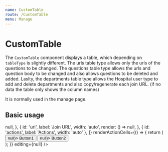 ```yaml
---
name: CustomTable
route: /CustomTable
menu: Manage
---
```



# CustomTable

The `CustomTable` component displays a table, which depending on `tableType` is slightly different. The urls table type allows only the urls of the
questions to be changed. The questions table type allows the urls and question body to be changed and also allows questions to be deleted and
added. Laslty, the departments table type allows the Hospital user type to add and delete departments and also copy/regenerate each join URL.
(if no data the table only shows the column names)

<Props of={CustomTable} />

It is normally used in the manage page.

## Basic usage

<Playground>
  <CustomTable
    host="example.com"
    data={['']}
    columns={[
      {
        id: 'department',
        label: 'Department Name',
        width: 'auto',
        render: () => null,
      },
      {
        id: 'url',
        label: 'Join URL',
        width: 'auto',
        render: () => null,
      },
      { id: 'actions', label: 'Actions', width: 'auto' },
    ]}
    renderActionCells={() => {
      return (
        <div>
          <Button appearance="primary" onClick={() => null}>
            Button1
          </Button>
          <Button color="red" onClick={() => null}>
            Button2
          </Button>
        </div>
      );
    }}
    editing={null}
  />
</Playground>
